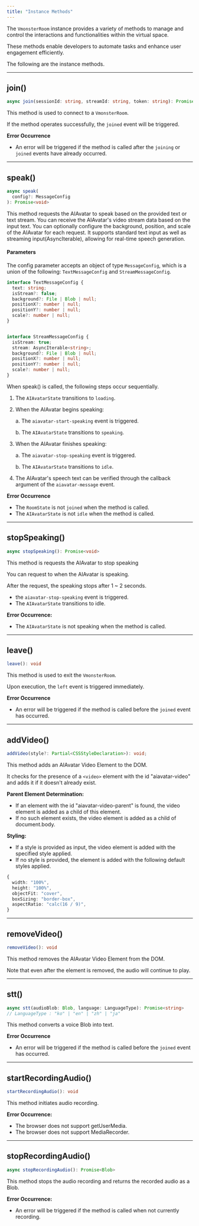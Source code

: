 ```yaml
---
title: "Instance Methods"
---
```


The `VmonsterRoom` instance provides a variety of methods to manage and control the interactions and functionalities within the virtual space.

These methods enable developers to automate tasks and enhance user engagement efficiently.

The following are the instance methods.

---

## join()

```ts
async join(sessionId: string, streamId: string, token: string): Promise<void>
```

This method is used to connect to a `VmonsterRoom`.

If the method operates successfully, the `joined` event will be triggered.

**Error Occurrence**

- An error will be triggered if the method is called after the `joining` or `joined` events have already occurred.

---

## speak()

```ts
async speak(
  config?: MessageConfig
): Promise<void>
```

This method requests the AIAvatar to speak based on the provided text or text stream. You can receive the AIAvatar's video stream data based on the input text. You can optionally configure the background, position, and scale of the AIAvatar for each request.
It supports standard text input as well as streaming input(AsyncIterable), allowing for real-time speech generation.

#### Parameters

The config parameter accepts an object of type `MessageConfig`, which is a union of the following: `TextMessageConfig` and `StreamMessageConfig`.

```ts
interface TextMessageConfig {
  text: string;
  isStream?: false;
  background?: File | Blob | null;
  positionX?: number | null;
  positionY?: number | null;
  scale?: number | null;
}
```

```ts

interface StreamMessageConfig {
  isStream: true;
  stream: AsyncIterable<string>;
  background?: File | Blob | null;
  positionX?: number | null;
  positionY?: number | null;
  scale?: number | null;
}
```

When speak() is called, the following steps occur sequentially.

1. The `AIAvatarState` transitions to `loading`.
2. When the AIAvatar begins speaking:

   a.  The `aiavatar-start-speaking` event is triggered.

   b.  The `AIAvatarState` transitions to `speaking`.
3. When the AIAvatar finishes speaking:

   a.  The `aiavatar-stop-speaking` event is triggered.

   b.  The `AIAvatarState` transitions to `idle`.
4. The AIAvatar's speech text can be verified through the callback argument of the `aiavatar-message` event.

**Error Occurrence**

- The `RoomState` is not `joined` when the method is called.
- The `AIAvatarState` is not `idle` when the method is called.

---

## stopSpeaking()

```ts
async stopSpeaking(): Promise<void>
```

This method is requests the AIAvatar to stop speaking

You can request to when the AIAvatar is speaking.

After the request, the speaking stops after 1 ~ 2 seconds.

- the `aiavatar-stop-speaking` event is triggered.
- The `AIAvatarState` transitions to idle.

**Error Occurrence:**

- The `AIAvatarState` is not speaking when the method is called.

---

## leave()

```ts
leave(): void
```

This method is used to exit the `VmonsterRoom`.

Upon execution, the `left` event is triggered immediately.

**Error Occurrence**

- An error will be triggered if the method is called before the `joined` event has occurred.

---

## addVideo()

```ts
addVideo(style?: Partial<CSSStyleDeclaration>): void;
```

This method adds an AIAvatar Video Element to the DOM.

It checks for the presence of a `<video>` element with the id "aiavatar-video" and adds it if it doesn't already exist.

**Parent Element Determination:**

- If an element with the id "aiavatar-video-parent" is found, the video element is added as a child of this element.
- If no such element exists, the video element is added as a child of document.body.

**Styling:**

- If a style is provided as input, the video element is added with the specified style applied.
- If no style is provided, the element is added with the following default styles applied.

```ts
{
  width: "100%",
  height: "100%",
  objectFit: "cover",
  boxSizing: "border-box",
  aspectRatio: "calc(16 / 9)",
}
```

---

## removeVideo()

```ts
removeVideo(): void
```

This method removes the AIAvatar Video Element from the DOM.

Note that even after the element is removed, the audio will continue to play.

---

## stt()

```ts
async stt(audioBlob: Blob, language: LanguageType): Promise<string>
// LanguageType : "ko" | "en" | "zh" | "ja"
```

This method converts a voice Blob into text.

**Error Occurrence**

- An error will be triggered if the method is called before the `joined` event has occurred.

---

## startRecordingAudio()

```ts
startRecordingAudio(): void
```

This method initiates audio recording.

**Error Occurrence:**

- The browser does not support getUserMedia.
- The browser does not support MediaRecorder.

---

## stopRecordingAudio()

```ts
async stopRecordingAudio(): Promise<Blob>
```

This method stops the audio recording and returns the recorded audio as a Blob.

**Error Occurrence:**

- An error will be triggered if the method is called when not currently recording.